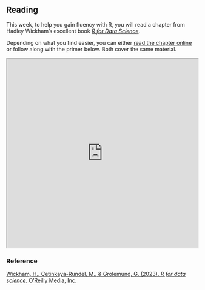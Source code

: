## Reading

This week, to help you gain fluency with R, you will read a chapter from Hadley 
Wickham's excellent book [*R for Data Science*](https://r4ds.hadley.nz/). 

Depending on what you find easier, you can either
[read the chapter online](https://r4ds.hadley.nz/eda.html) or follow
along with the primer below. Both cover the same material.


<iframe 
  id="01datascience"
  width="100%"
  height="500"
  src="https://tutorials.shinyapps.io/01-Exploratory-Data-Analysis/"
  scrolling="auto"
  data-external="1"
  allow="fullscreen"
  loading="lazy"
  referrerpolicy="no-referrer">
</iframe>

### Reference {-}
[
Wickham, H., Çetinkaya-Rundel, M., & Grolemund, G. (2023). 
*R for data science.* O'Reilly Media, Inc.
](https://r4ds.hadley.nz)
